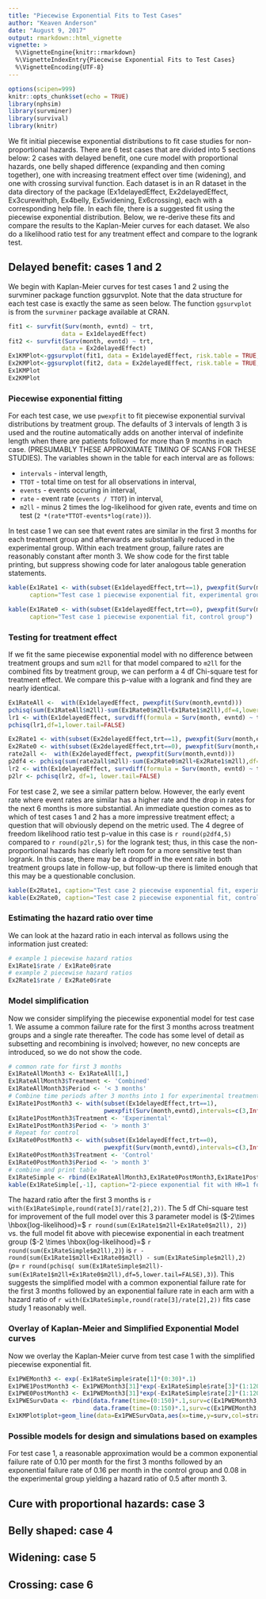 ```yaml
---
title: "Piecewise Exponential Fits to Test Cases"
author: "Keaven Anderson"
date: "August 9, 2017"
output: rmarkdown::html_vignette
vignette: >
  %\VignetteEngine{knitr::rmarkdown}
  %\VignetteIndexEntry{Piecewise Exponential Fits to Test Cases}
  %\VignetteEncoding{UTF-8}
---
```


```r
options(scipen=999)
knitr::opts_chunk$set(echo = TRUE)
library(nphsim)
library(survminer)
library(survival)
library(knitr)
```

We fit initial piecewise exponential distributions to fit case studies for non-proportional hazards.
There are 6 test cases that are divided into 5 sections below: 2 cases with delayed benefit, one cure model with proportional hazards, one belly shaped difference (expanding and then coming together), one with increasing treatment effect over time (widening), and one with crossing survival function. Each dataset is in an R dataset in the data directory of the package (Ex1delayedEffect, Ex2delayedEffect, Ex3curewithph, Ex4belly, Ex5widening, Ex6crossing), each with a corresponding help file. In each file, there is a suggested fit using the piecewise exponential distribution. Below, we re-derive these fits and compare the results to the Kaplan-Meier curves for each dataset. We also do a likelihood ratio test for any treatment effect and compare to the logrank test.

## Delayed benefit: cases 1 and 2

We begin with Kaplan-Meier curves for test cases 1 and 2 using the survminer package function ggsurvplot.
Note that the data structure for each test case is exactly the same as seen below.
The function `ggsurvplot` is from the `survminer` package available at CRAN.


```r
fit1 <- survfit(Surv(month, evntd) ~ trt,
               data = Ex1delayedEffect)
fit2 <- survfit(Surv(month, evntd) ~ trt,
               data = Ex2delayedEffect)
Ex1KMPlot<-ggsurvplot(fit1, data = Ex1delayedEffect, risk.table = TRUE, break.time.by=3)
Ex2KMPlot<-ggsurvplot(fit2, data = Ex2delayedEffect, risk.table = TRUE, break.time.by=3)
Ex1KMPlot
Ex2KMPlot
```

### Piecewise exponential fitting

For each test case, we use `pwexpfit`  to fit piecewise exponential survival distributions by treatment group.
The defaults of 3 intervals of length 3 is used and the routine automatically adds on another interval of indefinite length when there are patients followed for more than 9 months in each case. (PRESUMABLY THESE APPROXIMATE TIMING OF SCANS FOR THESE STUDIES).
The variables shown in the table for each interval are as follows:

* `intervals` - interval length,
* `TTOT` - total time on test for all observations in interval,
* `events` - events occuring in interval,
* `rate` - event rate (`events / TTOT`) in interval,
* `m2ll` - minus 2 times the log-likelihood for given rate, events and time on test (` 2 *(rate*TTOT-events*log(rate))`).

In test case 1 we can see that event rates are similar in the first 3 months for each treatment group and afterwards are substantially reduced in the experimental group. 
Within each treatment group, failure rates are reasonably constant after month 3.
We show code for the first table printing, but suppress showing code for later analogous table generation statements.

```r
kable(Ex1Rate1 <- with(subset(Ex1delayedEffect,trt==1), pwexpfit(Surv(month,evntd))),
      caption="Test case 1 piecewise exponential fit, experimental group")
```

```r
kable(Ex1Rate0 <- with(subset(Ex1delayedEffect,trt==0), pwexpfit(Surv(month,evntd))),
      caption="Test case 1 piecewise exponential fit, control group")
```

### Testing for treatment effect

If we fit the same piecewise exponential model with no difference between treatment groups and sum `m2ll` for that model compared to `m2ll` for the combined fits by treatment group, we can perform a 4 df Chi-square test for treatment effect. We compare this p-value with a logrank and find they are nearly identical.

```r
Ex1RateAll <-  with(Ex1delayedEffect, pwexpfit(Surv(month,evntd)))
pchisq(sum(Ex1RateAll$m2ll)-sum(Ex1Rate0$m2ll+Ex1Rate1$m2ll),df=4,lower.tail=FALSE)
lr1 <- with(Ex1delayedEffect, survdiff(formula = Surv(month, evntd) ~ trt))$chisq
pchisq(lr1,df=1,lower.tail=FALSE)
```

```r
Ex2Rate1 <- with(subset(Ex2delayedEffect,trt==1), pwexpfit(Surv(month,evntd)))
Ex2Rate0 <- with(subset(Ex2delayedEffect,trt==0), pwexpfit(Surv(month,evntd)))
rate2all <-  with(Ex2delayedEffect, pwexpfit(Surv(month,evntd)))
p2df4 <- pchisq(sum(rate2all$m2ll)-sum(Ex2Rate0$m2ll+Ex2Rate1$m2ll),df=4,lower.tail=FALSE)
lr2 <- with(Ex1delayedEffect, survdiff(formula = Surv(month, evntd) ~ trt))$chisq
p2lr <- pchisq(lr2, df=1, lower.tail=FALSE)
```

For test case 2, we see a similar pattern below. 
However, the early event rate where event rates are similar has a higher rate and the drop in rates for the next 6 months is more substantial. An immediate question comes as to which of test cases 1 and 2 has a more impressive treatment effect; a question that will obviously depend on the metric used. 
The 4 degree of freedom likelihood ratio test p-value in this case is `r round(p2df4,5)` compared to `r round(p2lr,5)` for the logrank test; thus, in this case the non-proportional hazards has clearly left room for a more sensitive test than logrank.
In this case, there may be a dropoff in the event rate in both treatment groups late in follow-up, but follow-up there is limited enough that this may be a questionable conclusion.

```r
kable(Ex2Rate1, caption="Test case 2 piecewise exponential fit, experimental group")
kable(Ex2Rate0, caption="Test case 2 piecewise exponential fit, control group")
```

### Estimating the hazard ratio over time

We can look at the hazard ratio in each interval as follows using the information just created:

```r
# example 1 piecewise hazard ratios
Ex1Rate1$rate / Ex1Rate0$rate
# example 2 piecewise hazard ratios
Ex2Rate1$rate / Ex2Rate0$rate

```

### Model simplification

Now we consider simplifying the piecewise exponential model for test case 1.
We assume a common failure rate for the first 3 months across treatment groups and a single rate thereafter.
The code has some level of detail as subsetting and recombining is involved; however, no new concepts are introduced, so we do not show the code.

```r
# common rate for first 3 months
Ex1RateAllMonth3 <- Ex1RateAll[1,]
Ex1RateAllMonth3$Treatment <- 'Combined'
Ex1RateAllMonth3$Period <- '< 3 months'
# Combine time periods after 3 months into 1 for experimental treatment
Ex1Rate1PostMonth3 <- with(subset(Ex1delayedEffect,trt==1),
                           pwexpfit(Surv(month,evntd),intervals=c(3,Inf)))[2,]
Ex1Rate1PostMonth3$Treatment <- 'Experimental'
Ex1Rate1PostMonth3$Period <- '> month 3'
# Repeat for control
Ex1Rate0PostMonth3 <- with(subset(Ex1delayedEffect,trt==0),
                           pwexpfit(Surv(month,evntd),intervals=c(3,Inf)))[2,]
Ex1Rate0PostMonth3$Treatment <- 'Control'
Ex1Rate0PostMonth3$Period <- '> month 3'
# combine and print table
Ex1RateSimple <- rbind(Ex1RateAllMonth3,Ex1Rate0PostMonth3,Ex1Rate1PostMonth3)
kable(Ex1RateSimple[,-1], caption="2-piece exponential fit with HR=1 for first 3 months, test case 1.")
```

The hazard ratio after the first 3 months is `r with(Ex1RateSimple,round(rate[3]/rate[2],2))`.
The 5 df Chi-square test for improvement of the full model over this 3 parameter model is ($-2\times \hbox{log-likelihood}=$ `r round(sum(Ex1Rate1$m2ll+Ex1Rate0$m2ll), 2)`) vs. the full model fit above with piecewise exponential in each treatment group ($-2 \times  \hbox{log-likelihood}=$ `r round(sum(Ex1RateSimple$m2ll),2)`) is 
`r -round(sum(Ex1Rate1$m2ll+Ex1Rate0$m2ll) - sum(Ex1RateSimple$m2ll),2)` ($p=$ `r round(pchisq( sum(Ex1RateSimple$m2ll)-sum(Ex1Rate1$m2ll+Ex1Rate0$m2ll),df=5,lower.tail=FALSE),3)`).
This suggests the simplified model with a common exponential failure rate for the first 3 months followed by an exponential failure rate in each arm with a hazard ratio of 
`r with(Ex1RateSimple,round(rate[3]/rate[2],2))` fits case study 1 reasonably well.

### Overlay of Kaplan-Meier and Simplified Exponential Model curves

Now we overlay the Kaplan-Meier curve from test case 1 with the simplified piecewise exponential fit.

```r
Ex1PWEMonth3 <- exp(-Ex1RateSimple$rate[1]*(0:30)*.1)
Ex1PWE1PostMonth3 <- Ex1PWEMonth3[31]*exp(-Ex1RateSimple$rate[3]*(1:120)*.1)
Ex1PWE0PostMonth3 <- Ex1PWEMonth3[31]*exp(-Ex1RateSimple$rate[2]*(1:120)*.1)
Ex1PWESurvData <- rbind(data.frame(time=(0:150)*.1,surv=c(Ex1PWEMonth3,Ex1PWE0PostMonth3),strata='trt=0'),
                        data.frame(time=(0:150)*.1,surv=c(Ex1PWEMonth3,Ex1PWE1PostMonth3),strata='trt=1'))
Ex1KMPlot$plot+geom_line(data=Ex1PWESurvData,aes(x=time,y=surv,col=strata))
```

### Possible models for design and simulations based on examples

For test case 1, a reasonable approximation would be a common exponential failure rate of 0.10 per month for the first 3 months followed by an exponential failure rate of 0.16 per month in the control group and 0.08 in the experimental group yielding a hazard ratio of 0.5 after month 3.


## Cure with proportional hazards: case 3

## Belly shaped: case 4

## Widening: case 5

## Crossing: case 6

